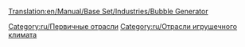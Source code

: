 [[Translation:en/Manual/Base Set/Industries/Bubble Generator]]

{{ru/Промышленность| Изображение=BubbleGenerator.png
| имя=Генератор пузырьков
| Климат=[[ru/Manual/Климат| Игрушечный]]
| Принимает=ничего
| Производит=[[ru/Manual/Base Set/Cargos/Пузырьки|Пузырьки]]
| Примечания= Не представлен в других [[ru/Manual/Климат| климатах]].
}}

{{ru/Navbox Промышленность}}

[[Category:ru/Первичные отрасли]]
[[Category:ru/Отрасли игрушечного климата]]